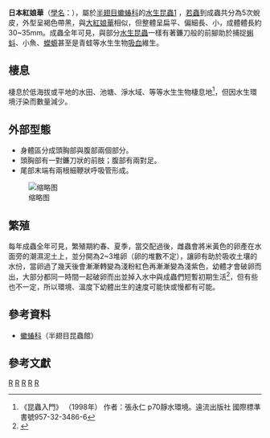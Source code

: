{{Speciesbox
| taxon = Laccotrephes japonensis
| image = Laccotrephes japonensi7.28.JPG
| authority = Scott, 1874
}}

'''日本紅娘華'''（[[學名|學名]]：{{lang|la|'''''Laccotrephes japonensis'''''}}），屬於[[半翅目|半翅目]][[蠍蝽科|蠍蝽科]]的[[水生昆蟲|水生昆蟲]][http://tolweb.org/tree?group=Nepomorpha] {{Wayback|url=http://tolweb.org/tree?group=Nepomorpha |date=20210303015348 }}，[[若蟲|若蟲]]到成蟲共分為5次蛻皮，外型呈褐色帶黑，與[[大紅娘華|大紅娘華]]相似，但整體呈扁平、偏細長、小，成體體長約30~35mm。成蟲全年可見，與部分[[水生昆蟲|水生昆蟲]]一樣有著鐮刀般的前腳助於捕捉[[蝌蚪|蝌蚪]]、小魚、[[蠑螈|蠑螈]]甚至是青蛙等水生生物[[吸血_(生物学)|吸血]]維生。

==棲息== 
棲息於低海拔或平地的水田、池塘、淨水域、等等水生生物棲息地<ref>《昆蟲入門》 （1998年） 作者：張永仁 p70靜水環境。遠流出版社 國際標準書號957-32-3486-6 </ref>，但因水生環境汙染而數量減少。

==外部型態== 
*身體區分成頭胸部與腹部兩個部分。
*頭胸部有一對鐮刀狀的前肢；腹部有兩對足。
*尾部末端有兩根細鞭狀呼吸管形成。
[[File:Laccotrephes_japonensis_Kyoto_aquarium.jpg|缩略图]]
==繁殖==
每年成蟲全年可見，繁殖期約春、夏季，當交配過後，雌蟲會將米黃色的卵產在水面旁的潮濕泥土上，並分開為2~3堆卵（卵的堆數不定），讓卵有助於吸收土壤的水份，當卵過了幾天後會漸漸轉變為淺粉紅色再漸漸變為淺紫色，幼體才會破卵而出，大部分都同一時間一起破卵而出並掉入水中與成蟲們短暫初期生活<ref>{{cite web|url=http://www.nkps.tp.edu.tw/00075/nature/insects/elephone-red.htm|title=日本紅娘華Laccotrephes japonensis|publisher=nkps|date=2007-11-02|accessdate=2014-06-01|archive-date=2019-03-11|archive-url=https://web.archive.org/web/20190311112157/http://www.nkps.tp.edu.tw/00075/nature/insects/elephone-red.htm|dead-url=no}}</ref>，但有些也不一定，所以環境、溫度下幼體出生的速度可能快或慢都有可能。

==參考資料==
* [https://web.archive.org/web/20080304135927/http://hemipter.hp.infoseek.co.jp/seitai/302-Nepidae/L.japonensis/L.japonensis.html 蠍蝽科]（半翅目昆蟲館）

== 參考文獻==
{{Reflist}}

{{Taxonbar}}
[[Category:紅娘華屬|R]]
[[Category:水生昆蟲|R]]
[[Category:日本昆蟲|R]]
[[Category:台灣昆蟲|R]]
[[Category:_1874年描述的昆虫|R]]